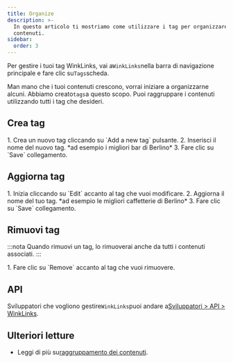 ```yaml
---
title: Organize
description: >-
  In questo articolo ti mostriamo come utilizzare i tag per organizzare i tuoi
  contenuti.
sidebar:
  order: 3
---
```


Per gestire i tuoi tag WinkLinks, vai a`WinkLinks`nella barra di navigazione principale e fare clic su`Tags`scheda.

Man mano che i tuoi contenuti crescono, vorrai iniziare a organizzarne alcuni. Abbiamo creato`tags`a questo scopo. Puoi raggruppare i contenuti utilizzando tutti i tag che desideri.

## Crea tag

<Steps>
  1. Crea un nuovo tag cliccando su `Add a new tag` pulsante.
  2. Inserisci il nome del nuovo tag. *ad esempio i migliori bar di Berlino*
  3. Fare clic su `Save` collegamento.
</Steps>


## Aggiorna tag

<Steps>
  1. Inizia cliccando su `Edit` accanto al tag che vuoi modificare.
  2. Aggiorna il nome del tuo tag. *ad esempio le migliori caffetterie di Berlino*
  3. Fare clic su `Save` collegamento.
</Steps>


## Rimuovi tag

:::nota
Quando rimuovi un tag, lo rimuoverai anche da tutti i contenuti associati.
:::

<Steps>
  1. Fare clic su `Remove` accanto al tag che vuoi rimuovere.
</Steps>


## API

Sviluppatori che vogliono gestire`WinkLinks`puoi andare a[Sviluppatori > API > WinkLinks](/developers/apis/#winklinks-api).

## Ulteriori letture

* Leggi di più su[raggruppamento dei contenuti](/link-manager/content#grouping-content).

